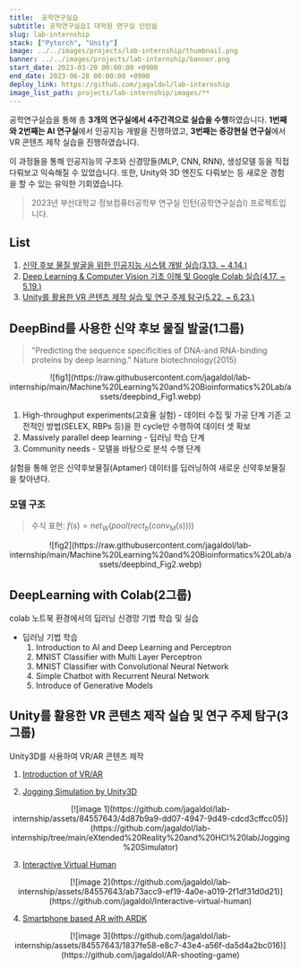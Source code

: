 ```yaml
---
title:  공학연구실습
subtitle: 공학연구실습I 대학원 연구실 인턴쉽
slug: lab-internship
stack: ["Pytorch", "Unity"]
image: ../../images/projects/lab-internship/thumbnail.png
banner: ../../images/projects/lab-internship/banner.png
start_date: 2023-03-20 00:00:00 +0900
end_date: 2023-06-28 00:00:00 +0900
deploy_link: https://github.com/jagaldol/lab-internship
image_list_path: projects/lab-internship/images/**
---
```


공학연구실습을 통해 총 **3개의 연구실에서 4주간격으로 실습을 수행**하였습니다. **1번째와 2번째는 AI 연구실**에서 인공지능 개발을 진행하였고, **3번째는 증강현실 연구실**에서 VR 콘텐츠 제작 실습을 진행하였습니다.

이 과정들을 통해 인공지능의 구조와 신경망들(MLP, CNN, RNN), 생성모델 등을 직접 다뤄보고 익숙해질 수 있었습니다. 또한, Unity와 3D 엔진도 다뤄보는 등 새로운 경험을 할 수 있는 유익한 기회였습니다.


> 2023년 부산대학교 정보컴퓨터공학부 연구실 인턴(공학연구실습I) 프로젝트입니다.

## List
1. [신약 후보 물질 발굴을 위한 인공지능 시스템 개발 실습(3.13. ~ 4.14.)](https://github.com/jagaldol/lab-internship/tree/main/Machine%20Learning%20and%20Bioinformatics%20Lab)
2. [Deep Learning & Computer Vision 기초 이해 및 Google Colab 실습(4.17. ~ 5.19.)](https://github.com/jagaldol/lab-internship/tree/main/Visual%20Intelligence%20and%20Perception%20Lab)
3. [Unity를 활용한 VR 콘텐츠 제작 실습 및 연구 주제 탐구(5.22. ~ 6.23.)](https://github.com/jagaldol/lab-internship/tree/main/eXtended%20Reality%20and%20HCI%20lab)

## DeepBind를 사용한 신약 후보 물질 발굴(1그룹)

> "Predicting the sequence specificities of DNA-and RNA-binding proteins by deep learning." Nature biotechnology(2015)

<div align="center">
  <div className="xl:w-[1000px]">
    ![fig1](https://raw.githubusercontent.com/jagaldol/lab-internship/main/Machine%20Learning%20and%20Bioinformatics%20Lab/assets/deepbind_Fig1.webp)
  </div>
</div>


1. High-throughput experiments(고효율 실험) - 데이터 수집 및 가공 단계
기존 고전적인 방법(SELEX, RBPs 등)을 한 cycle만 수행하여 데이터 셋 확보
2. Massively parallel deep learning - 딥러닝 학습 단계
3. Community needs - 모델을 바탕으로 분석 수행 단계

실험을 통해 얻은 신약후보물질(Aptamer) 데이터를 딥러닝하여 새로운 신약후보물질을 찾아낸다.

### 모델 구조
> 수식 표현: $f(s) = net_W(pool(rect_b(conv_M(s))))$

<div align="center">
  <div className="xl:w-[1000px]">
    ![fig2](https://raw.githubusercontent.com/jagaldol/lab-internship/main/Machine%20Learning%20and%20Bioinformatics%20Lab/assets/deepbind_Fig2.webp)
  </div>
</div>

## DeepLearning with Colab(2그룹)

colab 노트북 환경에서의 딥러닝 신경망 기법 학습 및 실습

- 딥러닝 기법 학습
  1. Introduction to AI and Deep Learning and Perceptron
  2. MNIST Classifier with Multi Layer Perceptron
  3. MNIST Classifier with Convolutional Neural Network
  4. Simple Chatbot with Recurrent Neural Network
  5. Introduce of Generative Models

## Unity를 활용한 VR 콘텐츠 제작 실습 및 연구 주제 탐구(3그룹)

Unity3D를 사용하여 VR/AR 콘텐츠 제작


1. [Introduction of VR/AR](https://github.com/jagaldol/lab-internship/blob/main/eXtended%20Reality%20and%20HCI%20lab/docs/README.md)

2. [Jogging Simulation by Unity3D](https://github.com/jagaldol/lab-internship/tree/main/eXtended%20Reality%20and%20HCI%20lab/Jogging%20Simulator)

<div align="center">
  <div className="xl:w-[1000px]">
    [![image 1](https://github.com/jagaldol/lab-internship/assets/84557643/4d87b9a9-dd07-4947-9d49-cdcd3cffcc05)](https://github.com/jagaldol/lab-internship/tree/main/eXtended%20Reality%20and%20HCI%20lab/Jogging%20Simulator)
  </div>
</div>

3. [Interactive Virtual Human](https://github.com/jagaldol/Interactive-virtual-human)

<div align="center">
  <div className="xl:w-[1000px]">
    [![image 2](https://github.com/jagaldol/lab-internship/assets/84557643/ab73acc9-ef19-4a0e-a019-2f1df31d0d21)](https://github.com/jagaldol/Interactive-virtual-human)
  </div>
</div>

4. [Smartphone based AR with ARDK](https://github.com/jagaldol/AR-shooting-game)

<div align="center">
  <div className="xl:w-[1000px]">
    [![image 3](https://github.com/jagaldol/lab-internship/assets/84557643/1837fe58-e8c7-43e4-a56f-da5d4a2bc016)](https://github.com/jagaldol/AR-shooting-game)
  </div>
</div>
